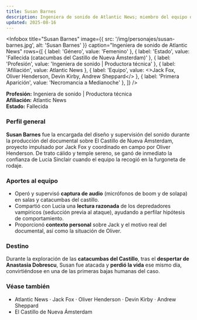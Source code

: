 ```yaml
---
title: Susan Barnes
description: Ingeniera de sonido de Atlantic News; miembro del equipo del documental del Castillo de Nueva Ámsterdam
updated: 2025-08-16
---
```



<Infobox
  title="Susan Barnes"
  image={{ src: '/img/personajes/susan-barnes.jpg', alt: 'Susan Barnes' }}
  caption="Ingeniera de sonido de Atlantic News"
  rows={[
    { label: 'Género', value: 'Femenino' },
    { label: 'Estado', value: 'Fallecida (catacumbas del Castillo de Nueva Ámsterdam)' },
    { label: 'Profesión', value: 'Ingeniera de sonido | Productora técnica' },
    { label: 'Afiliación', value: <Link to="/CrSaSo/otros/Atlantic%20News">Atlantic News</Link> },
    { label: 'Equipo', value: <><Link to="/CrSaSo/personajes/Jack%20Fox">Jack Fox</Link>, <Link to="/CrSaSo/personajes/Oliver%20Henderson">Oliver Henderson</Link>, <Link to="/CrSaSo/personajes/Devin%20Kirby">Devin Kirby</Link>, <Link to="/CrSaSo/personajes/Andrew%20Sheppard">Andrew Sheppard</Link></> },
    { label: 'Primera Aparición', value: 'Necromancia a Medianoche' },
  ]}
/>

**Profesión:** Ingeniera de sonido | Productora técnica  
**Afiliación:** <Link to="/CrSaSo/otros/Atlantic%20News">Atlantic News</Link>  
**Estado:** Fallecida

### Perfil general
**Susan Barnes** fue la encargada del diseño y supervisión del sonido durante la producción del documental sobre <Link to="/CrSaSo/lugares/El%20Castillo%20de%20Nueva%20%C3%81msterdam">El Castillo de Nueva Ámsterdam</Link>, proyecto impulsado por <Link to="/CrSaSo/personajes/Jack%20Fox">Jack Fox</Link> y coordinado en campo por <Link to="/CrSaSo/personajes/Oliver%20Henderson">Oliver Henderson</Link>. De trato cálido y temple sereno, se ganó de inmediato la confianza de <Link to="/CrSaSo/personajes/Lucia%20Sinclair">Lucia Sinclair</Link> cuando el equipo la recogió en la furgoneta de rodaje.

### Aportes al equipo
- Operó y supervisó **captura de audio** (micrófonos de boom y de solapa) en salas y catacumbas del castillo.  
- Compartió con Lucia una **lectura razonada** de los depredadores vampíricos (seducción previa al ataque), ayudando a perfilar hipótesis de comportamiento.  
- Proporcionó **contexto personal** sobre <Link to="/CrSaSo/personajes/Jack%20Fox">Jack</Link> y el motivo real del documental, así como la situación de <Link to="/CrSaSo/personajes/Oliver%20Henderson">Oliver</Link>.

### Destino
Durante la exploración de las **catacumbas del Castillo**, tras el **despertar de <Link to="/CrSaSo/personajes/Anastasia%20Dobrescu">Anastasia Dobrescu</Link>**, Susan fue atacada y **perdió la vida** ese mismo día, convirtiéndose en una de las primeras bajas humanas del caso.

### Véase también
- <Link to="/CrSaSo/otros/Atlantic%20News">Atlantic News</Link> · <Link to="/CrSaSo/personajes/Jack%20Fox">Jack Fox</Link> · <Link to="/CrSaSo/personajes/Oliver%20Henderson">Oliver Henderson</Link> · <Link to="/CrSaSo/personajes/Devin%20Kirby">Devin Kirby</Link> · <Link to="/CrSaSo/personajes/Andrew%20Sheppard">Andrew Sheppard</Link>  
- <Link to="/CrSaSo/lugares/El%20Castillo%20de%20Nueva%20%C3%81msterdam">El Castillo de Nueva Ámsterdam</Link>
